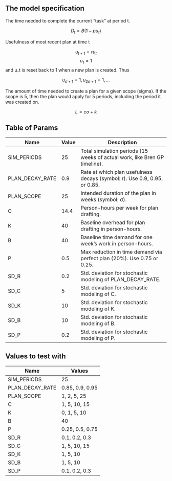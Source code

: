 ## The model specification

The time needed to complete the current "task" at period t.

$$ D_t = B(1-pu_t) $$


Usefulness of most recent plan at time t


$$ u_{t+1} = r u_t $$
$$ u_1 = 1 $$
and u_t is reset back to 1 when a new plan is created. Thus

$$ u_{\sigma+1}=1, u_{2\sigma+1}=1, ... $$




The amount of time needed to create a plan for a given scope (sigma). If the scope is 5, then the plan would apply for 5 periods, including the period it was created on.

$$ L = c \sigma + k $$


## Table of Params

| Name            | Value | Description                                                                 |
|-----------------|-------|-----------------------------------------------------------------------------|
| SIM_PERIODS     | 25    | Total simulation periods (15 weeks of actual work, like Bren GP timeline).  |
| PLAN_DECAY_RATE | 0.9   | Rate at which plan usefulness decays (symbol: r). Use 0.9, 0.95, or 0.85.   |
| PLAN_SCOPE      | 25    | Intended duration of the plan in weeks (symbol: σ).                        |
| C               | 14.4  | Person-hours per week for plan drafting.                                   |
| K               | 40    | Baseline overhead for plan drafting in person-hours.                      |
| B               | 40    | Baseline time demand for one week's work in person-hours.                 |
| P               | 0.5   | Max reduction in time demand via perfect plan (20%). Use 0.75 or 0.25.    |
| SD_R            | 0.2   | Std. deviation for stochastic modeling of PLAN_DECAY_RATE.                |
| SD_C            | 5     | Std. deviation for stochastic modeling of C.                              |
| SD_K            | 10    | Std. deviation for stochastic modeling of K.                              |
| SD_B            | 10    | Std. deviation for stochastic modeling of B.                              |
| SD_P            | 0.2   | Std. deviation for stochastic modeling of P.                              |

## Values to test with

| Name            | Values                   |
|-----------------|--------------------------|
| SIM_PERIODS     | 25                       |
| PLAN_DECAY_RATE | 0.85, 0.9, 0.95          |
| PLAN_SCOPE      | 1, 2, 5, 25              |
| C               | 1, 5, 10, 15             |
| K               | 0, 1, 5, 10              |
| B               | 40                       |
| P               | 0.25, 0.5, 0.75          |
| SD_R            | 0.1, 0.2, 0.3            |
| SD_C            | 1, 5, 10, 15             |
| SD_K            | 1, 5, 10                 |
| SD_B            | 1, 5, 10                 |
| SD_P            | 0.1, 0.2, 0.3            |
